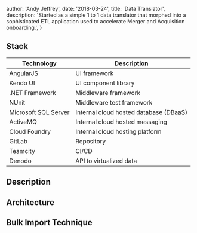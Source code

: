 
  author: 'Andy Jeffrey',
  date: '2018-03-24',
  title: 'Data Translator',
  description:
    'Started as a simple 1 to 1 data translator that morphed into a sophisticated ETL application used to accelerate Merger and Acquisition onboarding.',
}


## Stack

| Technology           | Description                            |
| -------------------- | -------------------------------------- |
| AngularJS            | UI framework                           |
| Kendo UI             | UI component library                   |
| .NET Framework       | Middleware framework                   |
| NUnit                | Middleware test framework              |
| Microsoft SQL Server | Internal cloud hosted database (DBaaS) |
| ActiveMQ             | Internal cloud hosted messaging        |
| Cloud Foundry        | Internal cloud hosting platform        |
| GitLab               | Repository                             |
| Teamcity             | CI/CD                                  |
| Denodo               | API to virtualized data                |

## Description

## Architecture

## Bulk Import Technique
